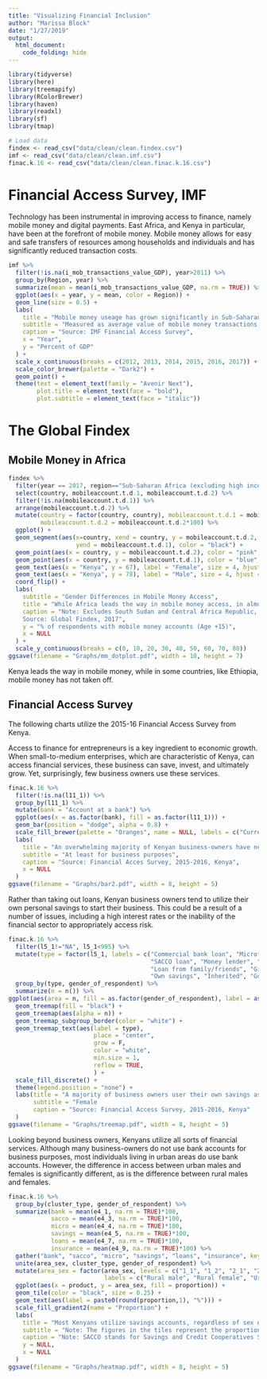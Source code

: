 ```yaml
---
title: "Visualizing Financial Inclusion"
author: "Marissa Block"
date: "1/27/2019"
output:
  html_document:    
    code_folding: hide
---
```



```r
library(tidyverse)
library(here)
library(treemapify)
library(RColorBrewer)
library(haven)
library(readxl)
library(sf)
library(tmap)

# Load data
findex <- read_csv("data/clean/clean.findex.csv")
imf <- read_csv("data/clean/clean.imf.csv")
finac.k.16 <- read_csv("data/clean/clean.finac.k.16.csv")

```


# Financial Access Survey, IMF
Technology has been instrumental in improving access to finance, namely mobile money and digital payments. East Africa, and Kenya in particular, have been at the forefront of mobile money. Mobile money allows for easy and safe transfers of resources among households and individuals and has significantly reduced transaction costs.
```r
imf %>%
  filter(!is.na(i_mob_transactions_value_GDP), year>2011) %>%
  group_by(Region, year) %>%
  summarize(mean = mean(i_mob_transactions_value_GDP, na.rm = TRUE)) %>%
  ggplot(aes(x = year, y = mean, color = Region)) +
  geom_line(size = 0.5) +
  labs(
    title = "Mobile money useage has grown significantly in Sub-Saharan Africa",
    subtitle = "Measured as average value of mobile money transactions (% of GDP)",
    caption = "Source: IMF Financial Access Survey",
    x = "Year",
    y = "Percent of GDP"
  ) +
  scale_x_continuous(breaks = c(2012, 2013, 2014, 2015, 2016, 2017)) +
  scale_color_brewer(palette = "Dark2") +
  geom_point() +
  theme(text = element_text(family = "Avenir Next"),
        plot.title = element_text(face = "bold"),
        plot.subtitle = element_text(face = "italic"))

```

# The Global Findex
## Mobile Money in Africa

```r
findex %>%
  filter(year == 2017, region=="Sub-Saharan Africa (excluding high income)") %>%
  select(country, mobileaccount.t.d.1, mobileaccount.t.d.2) %>%
  filter(!is.na(mobileaccount.t.d.1)) %>%
  arrange(mobileaccount.t.d.2) %>%
  mutate(country = factor(country, country), mobileaccount.t.d.1 = mobileaccount.t.d.1*100, 
         mobileaccount.t.d.2 = mobileaccount.t.d.2*100) %>%
  ggplot() +
  geom_segment(aes(x=country, xend = country, y = mobileaccount.t.d.2,
                   yend = mobileaccount.t.d.1), color = "black") +
  geom_point(aes(x = country, y = mobileaccount.t.d.2), color = "pink", size = 2) +
  geom_point(aes(x = country, y = mobileaccount.t.d.1), color = "blue", size = 2) +
  geom_text(aes(x = "Kenya", y = 67), label = "Female", size = 4, hjust = 0, nudge_y = -3) +
  geom_text(aes(x = "Kenya", y = 78), label = "Male", size = 4, hjust = 0) +
  coord_flip() +
  labs(
    subtitle = "Gender Differences in Mobile Money Access",
    title = "While Africa leads the way in mobile money access, in almost all countries, \n a higher proportion of males have mobile money accounts",
    caption = "Note: Excludes South Sudan and Central Africa Republic, for which there is no data.
    Source: Global Findex, 2017",
    y = "% of respondents with mobile money accounts (Age +15)",
    x = NULL
  ) +
  scale_y_continuous(breaks = c(0, 10, 20, 30, 40, 50, 60, 70, 80))
ggsave(filename = "Graphs/mm_dotplot.pdf", width = 10, height = 7)

```
Kenya leads the way in mobile money, while in some countries, like Ethiopia, mobile money has not taken off. 


## Financial Access Survey

The following charts utilize the 2015-16 Financial Access Survey from Kenya.

Access to finance for entrepreneurs is a key ingredient to economic growth. When small-to-medium enterprises, which are characteristic of Kenya, can access financial services, these business can save, invest, and ultimately grow. Yet, surprisingly, few business owners use these services.
```r
finac.k.16 %>%
  filter(!is.na(l11_1)) %>%
  group_by(l11_1) %>%
  mutate(bank = "Account at a bank") %>%
  ggplot(aes(x = as.factor(bank), fill = as.factor(l11_1))) +
  geom_bar(position = "dodge", alpha = 0.8) +
  scale_fill_brewer(palette = "Oranges", name = NULL, labels = c("Currently use", "Used to use", "Never used")) +
  labs(
    title = "An overwhelming majority of Kenyan business-owners have never used a bank account",
    subtitle = "At least for business purposes",
    caption = "Source: Financial Acces Survey, 2015-2016, Kenya",
    x = NULL
  )
ggsave(filename = "Graphs/bar2.pdf", width = 8, height = 5)
```

Rather than taking out loans, Kenyan business owners tend to utilize their own personal savings to start their business. This could be a result of a number of issues, including a high interest rates or the inability of the financial sector to appropriately access risk.
```r
finac.k.16 %>%
  filter(l5_1!="NA", l5_1<995) %>%
  mutate(type = factor(l5_1, labels = c("Commercial bank loan", "Microfinance loan",
                                        "SACCO loan", "Money lender", "Chama (Savings group)", 
                                        "Loan from family/friends", "Gift from family/friends", "Income from another business", "Sale of assets", 
                                        "Own savings", "Inherited", "Government fund", "Other", "Don't know", "Mobile" ))) %>%
  group_by(type, gender_of_respondent) %>%
  summarize(n = n()) %>%
ggplot(aes(area = n, fill = as.factor(gender_of_respondent), label = as.character(type), subgroup = as.factor(gender_of_respondent))) +
  geom_treemap(fill = "black") +
  geom_treemap(aes(alpha = n)) +
  geom_treemap_subgroup_border(color = "white") +
  geom_treemap_text(aes(label = type),
                        place = "center",
                        grow = F,
                        color = "white",
                        min.size = 1,
                        reflow = TRUE,
                        ) +
  scale_fill_discrete() +
  theme(legend.position = "none") +
  labs(title = "A majority of business owners user their own savings as start-up capital \n rather than loans",
       subtitle = "Female                                                                                                                              Male",
       caption = "Source: Financial Access Survey, 2015-2016, Kenya"
  )
ggsave(filename = "Graphs/treemap.pdf", width = 8, height = 5)
```

Looking beyond business owners, Kenyans utilize all sorts of financial services. Although many business-owners do not use bank accounts for business purposes, most individuals living in urban areas do use bank accounts. However, the difference in access between urban males and females is significantly different, as is the difference between rural males and females.
```r

finac.k.16 %>%
  group_by(cluster_type, gender_of_respondent) %>%
  summarize(bank = mean(e4_1, na.rm = TRUE)*100,
            sacco = mean(e4_3, na.rm = TRUE)*100,
            micro = mean(e4_4, na.rm = TRUE)*100,
            savings = mean(e4_5, na.rm = TRUE)*100,
            loans = mean(e4_7, na.rm = TRUE)*100,
            insurance = mean(e4_9, na.rm = TRUE)*100) %>%
  gather("bank", "sacco", "micro", "savings", "loans", "insurance", key = "product", value = "proportion") %>%
  unite(area_sex, cluster_type, gender_of_respondent) %>%
  mutate(area_sex = factor(area_sex, levels = c("1_1", "1_2", "2_1", "2_2"),
                           labels = c("Rural male", "Rural female", "Urban male", "Urban female"))) %>%
  ggplot(aes(x = product, y = area_sex, fill = proportion)) +
  geom_tile(color = "black", size = 0.25) +
  geom_text(aes(label = paste0(round(proportion,1), "%"))) +
  scale_fill_gradient2(name = "Proportion") +
  labs(
    title = "Most Kenyans utilize savings accounts, regardless of sex or location",
    subtitle = "Note: The figures in the tiles represent the proportion of individuals with particular financial products by sex and area",
    caption = "Note: SACCO stands for Savings and Credit Cooperatives Societies \n Source: Financial Access Survey, Kenya",
    y = NULL,
    x = NULL
  )
ggsave(filename = "Graphs/heatmap.pdf", width = 8, height = 5)
```

